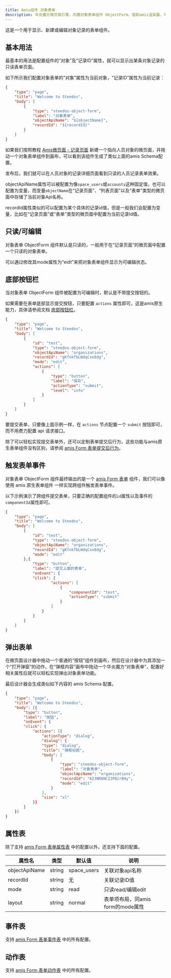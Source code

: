 ```yaml
---
title: Amis组件 对象表单
description: 华炎魔方微页面引擎，内置对象表单组件 ObjectForm，借助amis渲染器，可以帮助开发人员快速生成一个功能完善的对象表单组件。
---
```


这是一个用于显示、新建或编辑对象记录的表单组件。

## 基本用法

最基本的用法是配置组件的“对象”及“记录ID”属性，就可以显示出某条对象记录的只读表单页面。

如下所示我们配置对象表单的“对象”属性为当前对象，“记录ID”属性为当前记录：

```json
{
    "type": "page",
    "title": "Welcome to Steedos",
    "body": [
        {
            "type": "steedos-object-form",
            "label": "对象表单",
            "objectApiName": "${objectName}",
            "recordId": "${recordId}"
        }
    ]
}
```
如果我们按照教程 [Amis微页面 - 记录页面](/docs/developer/amis#%E8%AE%B0%E5%BD%95%E9%A1%B5%E9%9D%A2) 新建一个指向人员对象的微页面，并拖动一个对象表单组件到画布，可以看到该组件生成了类似上面的amis Schema配置。

发布后，我们就可以在人员对象的记录详细页面看到只读的人员记录表单效果。

objectApiName属性可以被配置为像`space_users`或`accounts`这种固定值，也可以配置为变量，而变量`objectName`在“记录页面”、“列表页面”以及“表单”类型的微页面中存储了当前对象Api名称。

recordId属性类似的可以配置为某个具体的记录id值，但是一般我们会配置为变量，比如在“记录页面”或“表单”类型的微页面中配置为当前记录Id值。

## 只读/可编辑

对象表单 ObjectForm 组件默认是只读的，一般用于在“记录页面”的微页面中配置一个只读的对象表单。

可以通过修改其mode属性为“eidt”来把对象表单组件显示为可编辑状态。

## 底部按钮栏

当对象表单 ObjectForm 组件被配置为可编辑时，默认是不带提交按钮的。

如果需要在表单底部显示提交按钮，只要配置 `actions` 属性即可，这是amis原生能力，具体请参阅文档 [底部按钮栏](https://aisuda.bce.baidu.com/amis/zh-CN/components/form/index#%E5%BA%95%E9%83%A8%E6%8C%89%E9%92%AE%E6%A0%8F)。

```json
{
    "type": "page",
    "title": "Welcome to Steedos",
    "body": [
        {
            "id": "test",
            "type": "steedos-object-form",
            "objectApiName": "organizations",
            "recordId": "gKfnkfbLWdqCxo8dg",
            "mode": "edit",
            "actions": [
                {
                    "type": "button",
                    "label": "保存",
                    "actionType": "submit",
                    "level": "info"
                }
            ]
        }
    ]
}
```

要提交表单，只要像上面示例一样，在 `actions` 节点配置一个 `submit` 按钮即可，而不用费力配置 api 请求接口。

除了可以轻松实现提交表单外，还可以定制表单提交后行为，这些功能与amis原生表单组件没有区别，请参阅 [amis Form 表单提交后行为](https://aisuda.bce.baidu.com/amis/zh-CN/components/form/index#%E6%8F%90%E4%BA%A4%E5%90%8E%E8%A1%8C%E4%B8%BA)。

## 触发表单事件

对象表单 ObjectForm 组件最终输出的是一个 [amis Form 表单](https://aisuda.bce.baidu.com/amis/zh-CN/components/form/index) 组件，我们可以像使用 amis 原生表单组件 一样实现跨组件触发表单事件。

以下示例演示了跨组件提交表单，只要正确的配置组件的`id`属性以及事件的`componentId`属性即可。

```json
{
    "type": "page",
    "title": "Welcome to Steedos",
    "body": [
        {
            "id": "test",
            "type": "steedos-object-form",
            "objectApiName": "organizations",
            "recordId": "gKfnkfbLWdqCxo8dg",
            "mode": "edit"
        },{
            "type": "button",
            "label": "提交上面的表单",
            "onEvent": {
            "click": {
                    "actions": [
                        {
                            "componentId": "test",
                            "actionType": "submit"
                        }
                    ]
                }
            }
        }
    ]
}
```

## 弹出表单

在微页面设计器中拖动一个普通的“按钮”组件到画布，然后在设计器中为其添加一个“打开弹窗”的动作，在“弹框内容”画布中拖动一个华炎魔方“对象表单”，配置好相关属性后就可以轻松实现弹出对象表单功能。

最后设计器会生成类似如下内容的 amis Schema 配置。

```json
{
    "type": "page",
    "title": "Welcome to Steedos",
    "body": [{
        "type": "button",
        "label": "按钮",
        "onEvent": {
        "click": {
            "actions": [{
                "actionType": "dialog",
                "dialog": {
                "type": "dialog",
                "title": "弹框标题",
                "body": [
                    {
                        "type": "steedos-object-form",
                        "label": "对象表单",
                        "objectApiName": "organizations",
                        "recordId": "623NR6NCZJP8irB4y",
                        "mode": "edit"
                    }
                ],
                "size": "xl"
            }]
        }
    }]
}
```

## 属性表

除了支持 [amis Form 表单属性表](https://aisuda.bce.baidu.com/amis/zh-CN/components/form/index#%E5%B1%9E%E6%80%A7%E8%A1%A8) 中的配置以外，还支持下面的配置。

| 属性名 | 类型 | 默认值 | 说明 |
|----|----|----|----|
| objectApiName | string | space_users | 关联对象api名称 |
| recordId | string | 无 | 关联记录ID值 |
| mode | string | read | 只读read/编辑edit |
| layout | string | normal | 表单项布局，同amis form的mode属性 |

## 事件表

支持 [amis Form 表单事件表](https://aisuda.bce.baidu.com/amis/zh-CN/components/form/index#%E4%BA%8B%E4%BB%B6%E8%A1%A8) 中的所有配置。

## 动作表

支持 [amis Form 表单动作表](https://aisuda.bce.baidu.com/amis/zh-CN/components/form/index#%E5%8A%A8%E4%BD%9C%E8%A1%A8) 中的所有配置。
